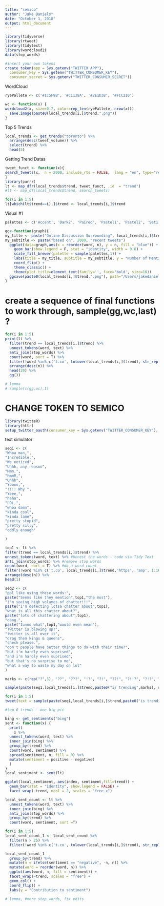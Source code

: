 ```yaml
---
title: "semico"
author: "Jake Daniels"
date: "October 1, 2018"
output: html_document
---
```


```r
library(tidyverse)
library(rtweet)
library(tidytext)
library(wordcloud2)
data(stop_words)
``` 

```r
#insert your own tokens
create_token(app = Sys.getenv("TWITTER_APP"),
  consumer_key = Sys.getenv("TWITTER_CONSUMER_KEY"),
  consumer_secret = Sys.getenv("TWITTER_CONSUMER_SECRET"))
```

WordCloud
```r
ryePallete <- c('#1C5F9B', '#C1138A', '#2E1D3B', '#FCC210')

wc <- function(x) {
wordcloud2(x, size=0.7, color=rep_len(ryePallete, nrow(x)))
  save.image(paste0(local_trends[i,]$trend,".png"))
}
```

Top 5 Trends
```r
local_trends <- get_trends("toronto") %>%
  arrange(desc(tweet_volume)) %>%
  select(trend) %>%
  head(5) 
```

Getting Trend Datas
```r
tweet_funct <- function(x){
search_tweets(x,  n = 2000, include_rts = FALSE,  lang = "en", type="recent", retryonratelimit = F)
}
library(purrr)
lt <- map_dfr(local_trends$trend, tweet_funct, .id	= "trend")
#lt <- map_df(local_trends$trend, search_tweets)

for(i in 1:5) 
lt[which(lt$trend==i),]$trend <- local_trends[i,]$trend
```

Visual #1
```r
palettes <- c('Accent', 'Dark2', 'Paired', 'Pastel1', 'Pastel2', 'Set1', 'Set2', 'Set3', 'BrBG', 'PiYG', 'PRGn', 'PuOr', 'RdBu', 'RdGy', 'RdYlBu', 'RdYlGn', 'Spectral')

gg<-function(graph){
my_title <- paste("Online Discussion Surrounding", local_trends[i,]$trend)
my_subtitle <- paste("based on", 2000, "recent tweets")
  ggplot(data=graph,aes(x = reorder(word, n), y = n, fill = "blue")) + 
    geom_bar(show.legend = F, stat = "identity", width = 0.8) +
    scale_fill_brewer(palette = sample(palettes,1)) +
    labs(title = my_title, subtitle = my_subtitle, y = "Number of Mentions", x = NULL) +
    coord_flip() +
    theme_classic() +
    theme(plot.title=element_text(family='', face='bold', size=16))
  ggsave(paste0(local_trends[i,]$trend,".png"), path="/Users/jakedaniels/SEMiCo_proj")
}
```

# create a sequence of final functions to work through, sample(gg,wc,last) ?
```r
for(i in 1:5)
print(lt %>%
  filter(trend == local_trends[i,]$trend) %>%
  unnest_tokens(word, text) %>%  
  anti_join(stop_words) %>%
  count(word, sort = T) %>% 
  filter(!word %in% c('t.co', tolower(local_trends[i,]$trend), str_replace(local_trends[i,]$trend, "#", ""), str_extract(pattern = "[a-z]+",tolower(local_trends[i,]$trend)), str_extract(pattern = "[a-z]+$",tolower(local_trends[1,]$trend)), 'https', 'amp', 1:10)) %>%
  arrange(desc(n)) %>%
  head(20) %>%
  gg())

# lemma
# sample(c(gg,wc),1)
```

# CHANGE TOKEN TO SEMICO
```r
library(twitteR)
library(httr)
setup_twitter_oauth(consumer_key = Sys.getenv("TWITTER_CONSUMER_KEY"), consumer_secret =Sys.getenv("TWITTER_CONSUMER_SECRET"), access_token = "951665733859233792-RuDfOTRGxagpFfVR3bs3zyRRctbGCEP", access_secret = "qh5ORSTqUMD99ukSRmsXLzMJfDiuLvZuRPkUxd9blooLs")
```

text simulator
```r
seq1 <- c(
"Whoa man,",
"Incredible,",
"We noticed",
"Uhhh, any reason",
"Hmm,",
"hmmM,",
"Uhhh",
"Yoooo,",
"!!!! Why ",
"Yeee,",
"haha",
"LOL,",
"whoa damn",
"kinda cool",
"kinda lame",
"pretty stupid",
"pretty silly",
"oddly enough"

)

top1 <- lt %>%
filter(trend == local_trends[i,]$trend) %>%
unnest_tokens(word, text) %>% #Unnest the words - code via Tidy Text
anti_join(stop_words) %>% #remove stop words
count(word, sort = T) %>% #do a word count
filter(!word %in% c('t.co', local_trends[i,]$trend,'https', 'amp', 1:10)) %>%
arrange(desc(n)) %>%
head(1)

seq2 <- c(
"ppl like using these words:",
paste("Seems like they mention",top1,"the most"),
"i'm seeing high volumes of chatter!!!",
paste("i'm detecting lotsa chatter about",top1),
"what is all this chatter about?",
paste("lots of chattering about",top1),
"dang.",
paste("Iunno what",top1,"would even mean"),
"Twitter is blowing up!",
"twitter is all over it",
"drag them kings & queens",
"check please.",
"don't people have better things to do with their time?",
"but i'm hardly even suprised",
"and i'm hardly even suprised",
"but that's no surprise to me",
"what a way to waste my day on lol"
)

marks <- c(rep("?",5), "??", "???", "!?", "?!", "??!", "?!!?", "?!?", "..", ".", "...","....")

sample(paste(seq1,local_trends[i,]$trend,paste0("is trending",marks), seq2),1)
```

```r
for(i in 1:5)
tweet(text = sample(paste(seq1,local_trends[i,]$trend,paste0("is trending",marks), seq2),1), mediaPath = paste0("~/semico/", local_trends[i,]$trend, ".png"))
```

```r
#top 6 trends - one big pic

bing <- get_sentiments("bing")
sent <- function(x) {
  print(
    x %>%
  unnest_tokens(word, text) %>%  
  inner_join(bing) %>%
  group_by(trend) %>%
  count(word, sentiment) %>%
  spread(sentiment, n, fill = 0) %>%
  mutate(sentiment = positive - negative)
  )
}
local_sentiment <- sent(lt)

ggplot(local_sentiment, aes(index, sentiment,fill=trend)) +
  geom_bar(stat = "identity", show.legend = FALSE) +
  facet_wrap(~trend, ncol = 2, scales = "free_x")
```

```r
local_sent_count <- lt %>%
  unnest_tokens(word, text) %>%  
  inner_join(bing) %>%
  anti_join(stop_words) %>%
  group_by(trend) %>%
  count(word, sentiment, sort =T) 

for(i in 1:5)
local_sent_count_1 <- local_sent_count %>%
  filter(n > 25) %>%
  filter(!word %in% c('t.co', tolower(local_trends[i,]$trend), str_replace(local_trends[i,]$trend, "#", ""), str_extract(pattern = "[a-z]+",tolower(local_trends[i,]$trend)), str_extract(pattern = "[a-z]+$",tolower(local_trends[i,]$trend)), 'https', 'amp', 1:10))

local_sent_count_1
  group_by(trend) %>%
  mutate(n = ifelse(sentiment == "negative", -n, n)) %>%
  mutate(word = reorder(word, n)) %>%
  ggplot(aes(word, n, fill = sentiment)) +
  facet_wrap(~trend, scales = "free") +
  geom_col() +
  coord_flip() +
  labs(y = "Contribution to sentiment")

# lemma, #more stop_words, fix edits
```